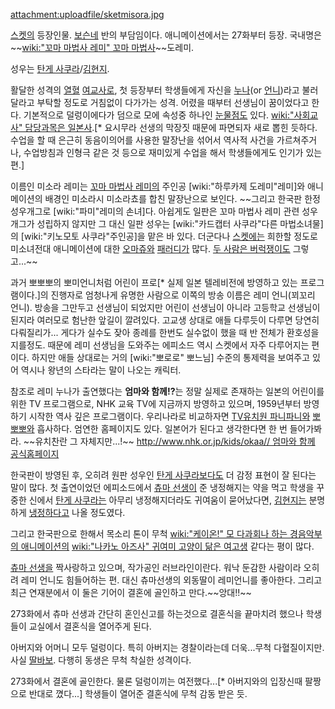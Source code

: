 attachment:uploadfile/sketmisora.jpg

[[스켓]]의 등장인물. [[보슨]]네 반의 부담임이다.
애니메이션에서는 27화부터 등장. 국내명은 ~~[[wiki:"꼬마 마법사 레미" 꼬마 마법사]]~~도레미.

성우는 [[탄게 사쿠라]]/[[김현지]].

활달한 성격의 [[열혈]] [[여교사]]로, 첫 등장부터 학생들에게 자신을 [[누나]](or [[언니]])라고 불러달라고 부탁할 정도로 거침없이 다가가는 성격. 어렸을 때부터 선생님이 꿈이었다고 한다. 기본적으로 덜렁이에다가 덤으로 모에 속성중 하나인 [[눈물점]]도 있다. [[wiki:"사회교사" 담당과목은 일본사]].[* 요시무라 선생의 막장짓 때문에 파면되자 새로 뽑힌 듯하다. 수업을 할 때 은근히 동음이의어를 사용한 말장난을 섞어서 역사적 사건을 가르쳐주거나, 수업방침과 인형극 같은 것 등으로 재미있게 수업을 해서 학생들에게도 인기가 있는 편.]

이름인 미소라 레미는 [[꼬마 마법사 레미]]의 주인공 [wiki:"하루카제 도레미"레미]와 애니메이션의 배경인 미소라시 미소라쵸를 합친 말장난으로 보인다. ~~그리고 한국판 한정 성우개그로 [wiki:"파미"레미의 손녀]다. 아쉽게도 일판은 꼬마 마법사 레미 관련 성우개그가 성립하지 않지만 그 대신 일판 성우는 [wiki:"카드캡터 사쿠라"다른 마법소녀물]의 [wiki:"키노모토 사쿠라"주인공]을 맡은 바 있다. 더군다나 [[스켓]]에는 희한할 정도로 미소녀전대 애니메이션에 대한 [[오마쥬]]와 [[패러디]]가 많다. [[두 사람은 버럭쟁이]]도 그렇고...~~

과거 뽀뽀뽀의 뽀미언니처럼 어린이 프로[* 실제 일본 텔레비전에 방영하고 있는 프로그램이다.]의 진행자로 엄청나게 유명한 사람으로 이쪽의 방송 이름은 레미 언니(꾀꼬리 언니). 방송을 그만두고 선생님이 되었지만 어린이 선생님이 아니라 고등학교 선생님이 된지라 여러모로 험난한 앞길이 깔려있다. 고교생 상대로 애들 다루듯이 다루면 당연히 다뤄질리가... 게다가 실수도 잦아 종례를 한번도 실수없이 했을 때 반 전체가 환호성을 지를정도. 때문에 레미 선생님을 도와주는 에피소드 역시 스켓에서 자주 다루어지는 편이다. 하지만 애들 상대로는 거의 [wiki:"뽀로로" 뽀느님] 수준의 통제력을 보여주고 있어 역시나 왕년의 스타라는 말이 나오는 캐릭터.

참조로 레미 누나가 출연했다는 '''엄마와 함께!?'''는 정말 실제로 존재하는 일본의 어린이를 위한 TV 프로그램으로, NHK 교육 TV에 지금까지 방영하고 있으며, 1959년부터 방영하기 시작한 역사 깊은 프로그램이다. 우리나라로 비교하자면 [[TV유치원 파니파니]]와 [[뽀뽀뽀]]와 흡사하다.  엄연한 홈페이지도 있다. 일본어가 된다고 생각한다면 한 번 들어가봐라. ~~유치찬란 그 자체지만...!~~ [[http://www.nhk.or.jp/kids/okaa// 엄마와 함께 공식홈페이지]] 

한국판이 방영된 후, 오히려 원판 성우인 [[탄게 사쿠라]]보다도 더 감정 표현이 잘 된다는 말이 많다. 첫 출연이었던 에피소드에서 [[츄마 선생]]이 준 냉정해지는 약을 먹고 학생을 꾸중한 신에서 [[탄게 사쿠라]]는 아무리 냉정해지더라도 귀여움이 묻어났다면, [[김현지]]는 분명하게 [[냉정]]하다고 나올 정도였다. 

그리고 한국판으로 한해서 목소리 톤이 무척 [[wiki:"케이온!" 모 다과회나 하는 경음악부의 애니메이션]]의 [[wiki:"나카노 아즈사" 귀여미 고양이 닮은 여고생]] 같다는 평이 많다.

[[츄마 선생]]을 짝사랑하고 있으며, 작가공인 러브라인이란다. 워낙 둔감한 사람이라 오히려 레미 언니도 힘들어하는 편. 대신 츄마선생의 외동딸이 레미언니를 좋아한다. 그리고 최근 연재분에서 이 둘은 기어이 결혼에 골인하고 만다.~~앙대!!~~

273화에서 츄마 선생과 간단히 혼인신고를 하는것으로 결혼식을 끝마치려 했으나 학생들이 교실에서 결혼식을 열어주게 된다.

아버지와 어머니 모두 덜렁이다. 특히 아버지는 경찰이라는데 더욱...무척 다혈질이지만. 사실 [[딸바보]]. 다행히 동생은 무척 착실한 성격이다. 

273화에서 결혼에 골인한다. 물론 덜렁이끼는 여전했다...[* 아버지와의 입장신때 팔짱으로 반대로 꼈다...] 학생들이 열어준 결혼식에 무척 감동 받은 듯.
